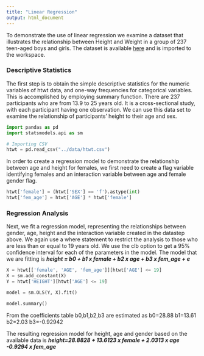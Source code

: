 ```yaml
---
title: "Linear Regression"
output: html_document
---
```


To demonstrate the use of linear regression we examine a dataset that illustrates the relationship between Height and Weight in a group of 237 teen-aged boys and girls. The dataset is available [here](https://github.com/PSIAIMS/CAMIS/blob/3dca6398dca4f242eb0f0c316d7499eaba8adb13/data/htwt.csvhttps://github.com/PSIAIMS/CAMIS/blob/3dca6398dca4f242eb0f0c316d7499eaba8adb13/data/htwt.csv) and is imported to the workspace.

### Descriptive Statistics

The first step is to obtain the simple descriptive statistics for the numeric variables of htwt data, and one-way frequencies for categorical variables. This is accomplished by employing summary function. There are 237 participants who are from 13.9 to 25 years old. It is a cross-sectional study, with each participant having one observation. We can use this data set to examine the relationship of participants' height to their age and sex.

```python
import pandas as pd
import statsmodels.api as sm

# Importing CSV
htwt = pd.read_csv("../data/htwt.csv")
```

In order to create a regression model to demonstrate the relationship between age and height for females, we first need to create a flag variable identifying females and an interaction variable between age and female gender flag.

```python
htwt['female'] = (htwt['SEX'] == 'f').astype(int)
htwt['fem_age'] = htwt['AGE'] * htwt['female']
```

### Regression Analysis

Next, we fit a regression model, representing the relationships between gender, age, height and the interaction variable created in the datastep above. We again use a where statement to restrict the analysis to those who are less than or equal to 19 years old. We use the clb option to get a 95% confidence interval for each of the parameters in the model. The model that we are fitting is ***height = b0 + b1 x female + b2 x age + b3 x fem_age + e***

```python
X = htwt[['female', 'AGE', 'fem_age']][htwt['AGE'] <= 19]
X = sm.add_constant(X)
Y = htwt['HEIGHT'][htwt['AGE'] <= 19]

model = sm.OLS(Y, X).fit()

model.summary()
```

From the coefficients table b0,b1,b2,b3 are estimated as b0=28.88 b1=13.61 b2=2.03 b3=-0.92942

The resulting regression model for height, age and gender based on the available data is ***height=28.8828 + 13.6123 x female + 2.0313 x age -0.9294 x fem_age***